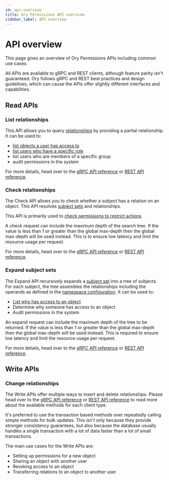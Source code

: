 ```yaml
---
id: api-overview
title: Ory Permissions API overview
sidebar_label: API overview
---
```


# API overview

This page gives an overview of Ory Permissions APIs including common use cases.

All APIs are available to gRPC and REST clients, although feature parity isn't guaranteed. Ory follows gRPC and REST best
practices and design guidelines, which can cause the APIs offer slightly different interfaces and capabilities.

## Read APIs

### List relationships

This API allows you to query [relationships](./01_relation-tuples.mdx) by providing a partial relationship. It can be used to:

- [list objects a user has access to](../guides/list-api-display-objects.mdx#listing-objects)
- [list users who have a specific role](../guides/list-api-display-objects.mdx#listing-subjects)
- list users who are members of a specific group
- audit permissions in the system

For more details, head over to the [gRPC API reference](../reference/proto-api.mdx#readservice) or
[REST API reference](../reference/rest-api.mdx#query-relation-tuples).

### Check relationships

The Check API allows you to check whether a subject has a relation on an object. This API resolves
[subject sets](./15_subjects.mdx#subject-sets) and relationships.

This API is primarily used to [check permissions to restrict actions](../guides/simple-access-check-guide.mdx).

A check request can include the maximum depth of the search tree. If the value is less than 1 or greater than the global max-depth
then the global max-depth will be used instead. This is to ensure low latency and limit the resource usage per request.

For more details, head over to the [gRPC API reference](../reference/proto-api.mdx#checkservice) or
[REST API reference](../reference/rest-api.mdx#check-a-relation-tuple).

### Expand subject sets

The Expand API recursively expands a [subject set](./15_subjects.mdx#subject-sets) into a tree of subjects. For each subject, the
tree assembles the relationships including the operands as defined in the [namespace configuration](./05_namespaces.mdx). It can
be used to:

- [List who has access to an object](../guides/expand-api-display-who-has-access.mdx)
- Determine why someone has access to an object
- Audit permissions in the system

An expand request can include the maximum depth of the tree to be returned. If the value is less than 1 or greater than the global
max-depth then the global max-depth will be used instead. This is required to ensure low latency and limit the resource usage per
request.

For more details, head over to the [gRPC API reference](../reference/proto-api.mdx#expandservice) or
[REST API reference](../reference/rest-api.mdx#getexpand).

## Write APIs

### Change relationships

The Write APIs offer multiple ways to insert and delete relationships. Please head over to the
[gRPC API reference](../reference/proto-api.mdx#writeservice) or [REST API reference](../reference/rest-api.mdx#write) to read
more about the available methods for each client type.

It's preferred to use the transaction based methods over repeatedly calling simple methods for bulk updates. This isn't only
because they provide stronger consistency guarantees, but also because the database usually handles a single transaction with a
lot of data faster than a lot of small transactions.

The main use cases for the Write APIs are:

- Setting up permissions for a new object
- Sharing an object with another user
- Revoking access to an object
- Transferring relations to an object to another user
